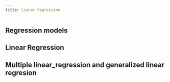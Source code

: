 ```yaml
---
title: Lienar Regression
---
```


## Regression models

## Linear Regression

## Multiple linear_regression and generalized linear regresion
